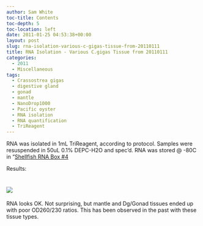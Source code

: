 ```yaml
---
author: Sam White
toc-title: Contents
toc-depth: 5
toc-location: left
date: 2011-01-25 04:53:38+00:00
layout: post
slug: rna-isolation-various-c-gigas-tissue-from-20110111
title: RNA Isolation - Various C.gigas Tissue from 20110111
categories:
  - 2011
  - Miscellaneous
tags:
  - Crassostrea gigas
  - digestive gland
  - gonad
  - mantle
  - NanoDrop1000
  - Pacific oyster
  - RNA isolation
  - RNA quantification
  - TriReagent
---
```


RNA was isolated in 1mL TriReagent, according to protocol. Samples were resuspended in 50uL 0.1% DEPC-H2O and spec'd. RNA was stored @ -80C in "[Shellfish RNA Box #4](https://spreadsheets0.google.com/ccc?hl=en&key=pwrSWt05L-jZMgZvrRwC8QA&hl=en#gid=3)

Results:



# ![](https://eagle.fish.washington.edu/Arabidopsis/RNA%20Spec%20Readings/20110124%20RNA.JPG)



RNA looks OK. Not surprising, but mantle and Dg/Gonad tissues ended up with poor OD260/230 ratios. This has been observed in the past with these tissue types.
